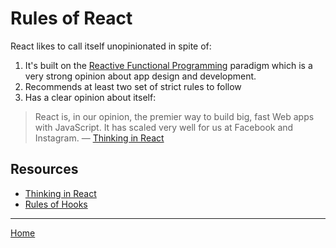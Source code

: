 

<Meta title="Rules of React" component={RulesOfReact} />

# Rules of React

React likes to call itself unopinionated in spite of:

1. It's built on the [Reactive Functional Programming](<(./?path=/docs/thinkinginreact)>) paradigm which is a very strong opinion about app design and development.
1. Recommends at least two set of strict rules to follow
1. Has a clear opinion about itself:

> React is, in our opinion, the premier way to build big, fast Web apps with JavaScript. It has scaled very well for us at Facebook and Instagram. &mdash; [Thinking in React](https://reactjs.org/docs/thinking-in-react.html)

## Resources

- [Thinking in React](https://reactjs.org/docs/thinking-in-react.html)
- [Rules of Hooks](https://reactjs.org/docs/hooks-rules.html)

---

[Home](./?path=/docs/home--storybookdocsonly)
